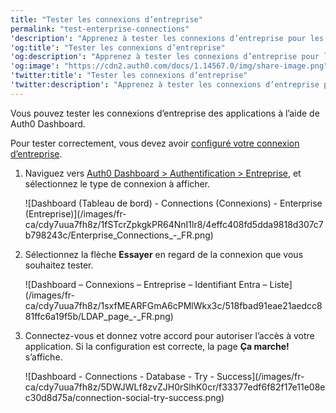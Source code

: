 ```yaml
---
title: "Tester les connexions d’entreprise"
permalink: "test-enterprise-connections"
'description': "Apprenez à tester les connexions d’entreprise pour les applications à l’aide de Auth Dashboard."
'og:title': "Tester les connexions d’entreprise"
'og:description': "Apprenez à tester les connexions d’entreprise pour les applications à l’aide de Auth Dashboard."
'og:image': "https://cdn2.auth0.com/docs/1.14567.0/img/share-image.png"
'twitter:title': "Tester les connexions d’entreprise"
'twitter:description': "Apprenez à tester les connexions d’entreprise pour les applications à l’aide de Auth Dashboard."
---
```


Vous pouvez tester les connexions d’entreprise des applications à l’aide de <Tooltip href="/docs/fr-ca/glossary?term=auth0-dashboard" tip="Auth0 Dashboard
Principal produit d’Auth0 pour configurer vos services." cta="Voir le glossaire">Auth0 Dashboard</Tooltip>.

Pour tester correctement, vous devez avoir [configuré votre connexion d’entreprise](/docs/fr-ca/authenticate/identity-providers/enterprise-identity-providers/enable-enterprise-connections).

1. Naviguez vers [Auth0 Dashboard > Authentification > Entreprise](https://manage.auth0.com/#/connections/enterprise), et sélectionnez le type de connexion à afficher.

   <Frame>![Dashboard (Tableau de bord) - Connections (Connexions) - Enterprise (Entreprise)](/images/fr-ca/cdy7uua7fh8z/1fSTcrZpkgkPR64NnI1lr8/4effc408fd5dda9818d307c7b798243c/Enterprise_Connections_-_FR.png)</Frame>

2. Sélectionnez la flèche **Essayer** en regard de la connexion que vous souhaitez tester.

   <Frame>![Dashboard – Connexions – Entreprise – Identifiant Entra – Liste](/images/fr-ca/cdy7uua7fh8z/1sxfMEARFGmA6cPMlWkx3c/518fbad91eae21aedcc881ffc6a19f5b/LDAP_page_-_FR.png)</Frame>

3. Connectez-vous et donnez votre accord pour autoriser l’accès à votre application. Si la configuration est correcte, la page **Ça marche!** s’affiche.

   <Frame>![Dashboard - Connections - Database - Try - Success](/images/fr-ca/cdy7uua7fh8z/5DWJWLf8zvZJH0rSlhK0cr/f33377edf6f82f17e11e08ec30d8d75a/connection-social-try-success.png)</Frame>

